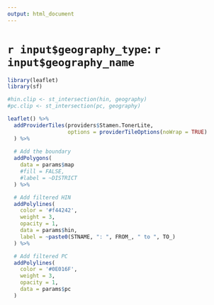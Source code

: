 ```yaml
---
output: html_document
---
```

# `r input$geography_type`: `r input$geography_name`

```r
library(leaflet)
library(sf)

#hin.clip <- st_intersection(hin, geography)
#pc.clip <- st_intersection(pc, geography)

leaflet() %>%
  addProviderTiles(providers$Stamen.TonerLite,
                   options = providerTileOptions(noWrap = TRUE)
  ) %>%
      
  # Add the boundary
  addPolygons(
    data = params$map
    #fill = FALSE,
    #label = ~DISTRICT
  ) %>%

  # Add filtered HIN
  addPolylines(
    color = '#f44242',
    weight = 3,
    opacity = 1,
    data = params$hin,
    label = ~paste0(STNAME, ": ", FROM_, " to ", TO_)
  ) %>%

  # Add filtered PC
  addPolylines(
    color = '#0E016F',
    weight = 3,
    opacity = 1,
    data = params$pc
  )
  
```
